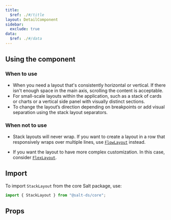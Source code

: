 ```yaml
---
title:
  $ref: ./#/title
layout: DetailComponent
sidebar:
  exclude: true
data:
  $ref: ./#/data
---
```


## Using the component

### When to use

- When you need a layout that's consistently horizontal or vertical. If there isn't enough space in the main axis, scrolling the content is acceptable.
- For small-scale layouts within the application, such as a stack of cards or charts or a vertical side panel with visually distinct sections.
- To change the layout’s direction depending on breakpoints or add visual separation using the stack layout separators.

### When not to use

- Stack layouts will never wrap. If you want to create a layout in a row that responsively wraps over multiple lines, use [`FlowLayout`](/salt/components/flow-layout) instead.

- If you want the layout to have more complex customization. In this case, consider [`FlexLayout`](/salt/components/flex-layout).

## Import

To import `StackLayout` from the core Salt package, use:

```js
import { StackLayout } from "@salt-ds/core";
```

## Props

<PropsTable packageName="core" componentName="StackLayout" />

